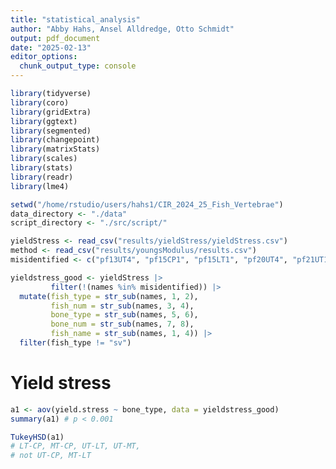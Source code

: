 ```yaml
---
title: "statistical_analysis"
author: "Abby Hahs, Ansel Alldredge, Otto Schmidt"
output: pdf_document
date: "2025-02-13"
editor_options: 
  chunk_output_type: console
---
```


```r
library(tidyverse)
library(coro)
library(gridExtra)
library(ggtext)
library(segmented)
library(changepoint)
library(matrixStats)
library(scales)
library(stats)
library(readr)
library(lme4)

setwd("/home/rstudio/users/hahs1/CIR_2024_25_Fish_Vertebrae")
data_directory <- "./data"
script_directory <- "./src/script/"
```

```r
yieldStress <- read_csv("results/yieldStress/yieldStress.csv")
method <- read_csv("results/youngsModulus/results.csv")
misidentified <- c("pf13UT4", "pf15CP1", "pf15LT1", "pf20UT4", "pf21UT1", "sv01UT1", "sv01UT2", "pf04UT2", "pf05UT2", "pf06CP1", "pf06UT1", "pf07LT1")

yieldstress_good <- yieldStress |>
         filter(!(names %in% misidentified)) |>
  mutate(fish_type = str_sub(names, 1, 2), 
         fish_num = str_sub(names, 3, 4), 
         bone_type = str_sub(names, 5, 6), 
         bone_num = str_sub(names, 7, 8),
         fish_name = str_sub(names, 1, 4)) |>
  filter(fish_type != "sv")

```

# Yield stress

```r
a1 <- aov(yield.stress ~ bone_type, data = yieldstress_good)
summary(a1) # p < 0.001

TukeyHSD(a1) 
# LT-CP, MT-CP, UT-LT, UT-MT, 
# not UT-CP, MT-LT
```








